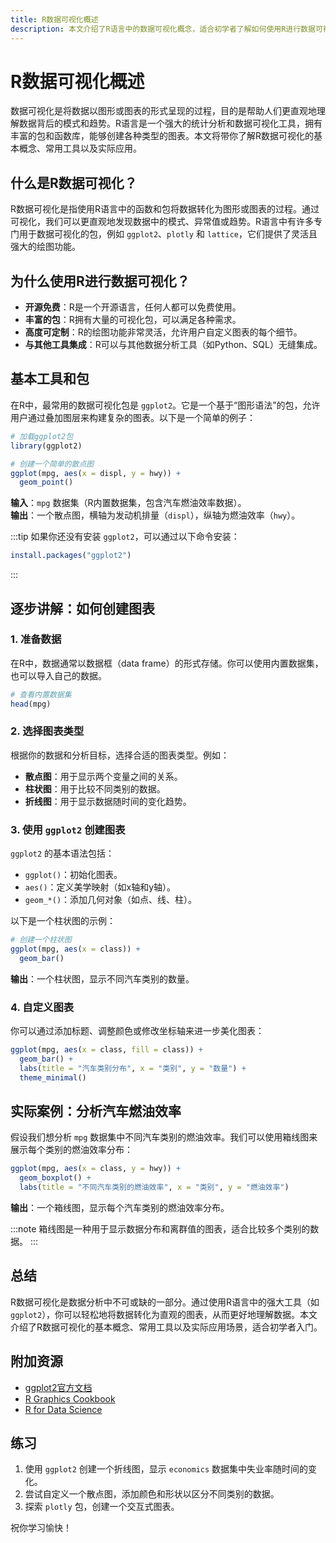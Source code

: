 ```yaml
---
title: R数据可视化概述
description: 本文介绍了R语言中的数据可视化概念，适合初学者了解如何使用R进行数据可视化，并提供了代码示例和实际应用场景。
---
```


# R数据可视化概述

数据可视化是将数据以图形或图表的形式呈现的过程，目的是帮助人们更直观地理解数据背后的模式和趋势。R语言是一个强大的统计分析和数据可视化工具，拥有丰富的包和函数库，能够创建各种类型的图表。本文将带你了解R数据可视化的基本概念、常用工具以及实际应用。

## 什么是R数据可视化？

R数据可视化是指使用R语言中的函数和包将数据转化为图形或图表的过程。通过可视化，我们可以更直观地发现数据中的模式、异常值或趋势。R语言中有许多专门用于数据可视化的包，例如 `ggplot2`、`plotly` 和 `lattice`，它们提供了灵活且强大的绘图功能。

## 为什么使用R进行数据可视化？

- **开源免费**：R是一个开源语言，任何人都可以免费使用。
- **丰富的包**：R拥有大量的可视化包，可以满足各种需求。
- **高度可定制**：R的绘图功能非常灵活，允许用户自定义图表的每个细节。
- **与其他工具集成**：R可以与其他数据分析工具（如Python、SQL）无缝集成。

## 基本工具和包

在R中，最常用的数据可视化包是 `ggplot2`。它是一个基于“图形语法”的包，允许用户通过叠加图层来构建复杂的图表。以下是一个简单的例子：

```r
# 加载ggplot2包
library(ggplot2)

# 创建一个简单的散点图
ggplot(mpg, aes(x = displ, y = hwy)) +
  geom_point()
```

**输入**：`mpg` 数据集（R内置数据集，包含汽车燃油效率数据）。<br />
**输出**：一个散点图，横轴为发动机排量（`displ`），纵轴为燃油效率（`hwy`）。

:::tip
如果你还没有安装 `ggplot2`，可以通过以下命令安装：
```r
install.packages("ggplot2")
```
:::

## 逐步讲解：如何创建图表

### 1. 准备数据
在R中，数据通常以数据框（data frame）的形式存储。你可以使用内置数据集，也可以导入自己的数据。

```r
# 查看内置数据集
head(mpg)
```

### 2. 选择图表类型
根据你的数据和分析目标，选择合适的图表类型。例如：
- **散点图**：用于显示两个变量之间的关系。
- **柱状图**：用于比较不同类别的数据。
- **折线图**：用于显示数据随时间的变化趋势。

### 3. 使用 `ggplot2` 创建图表
`ggplot2` 的基本语法包括：
- `ggplot()`：初始化图表。
- `aes()`：定义美学映射（如x轴和y轴）。
- `geom_*()`：添加几何对象（如点、线、柱）。

以下是一个柱状图的示例：

```r
# 创建一个柱状图
ggplot(mpg, aes(x = class)) +
  geom_bar()
```

**输出**：一个柱状图，显示不同汽车类别的数量。

### 4. 自定义图表
你可以通过添加标题、调整颜色或修改坐标轴来进一步美化图表：

```r
ggplot(mpg, aes(x = class, fill = class)) +
  geom_bar() +
  labs(title = "汽车类别分布", x = "类别", y = "数量") +
  theme_minimal()
```

## 实际案例：分析汽车燃油效率

假设我们想分析 `mpg` 数据集中不同汽车类别的燃油效率。我们可以使用箱线图来展示每个类别的燃油效率分布：

```r
ggplot(mpg, aes(x = class, y = hwy)) +
  geom_boxplot() +
  labs(title = "不同汽车类别的燃油效率", x = "类别", y = "燃油效率")
```

**输出**：一个箱线图，显示每个汽车类别的燃油效率分布。

:::note
箱线图是一种用于显示数据分布和离群值的图表，适合比较多个类别的数据。
:::

## 总结

R数据可视化是数据分析中不可或缺的一部分。通过使用R语言中的强大工具（如 `ggplot2`），你可以轻松地将数据转化为直观的图表，从而更好地理解数据。本文介绍了R数据可视化的基本概念、常用工具以及实际应用场景，适合初学者入门。

## 附加资源

- [ggplot2官方文档](https://ggplot2.tidyverse.org/)
- [R Graphics Cookbook](https://r-graphics.org/)
- [R for Data Science](https://r4ds.had.co.nz/)

## 练习

1. 使用 `ggplot2` 创建一个折线图，显示 `economics` 数据集中失业率随时间的变化。
2. 尝试自定义一个散点图，添加颜色和形状以区分不同类别的数据。
3. 探索 `plotly` 包，创建一个交互式图表。

祝你学习愉快！